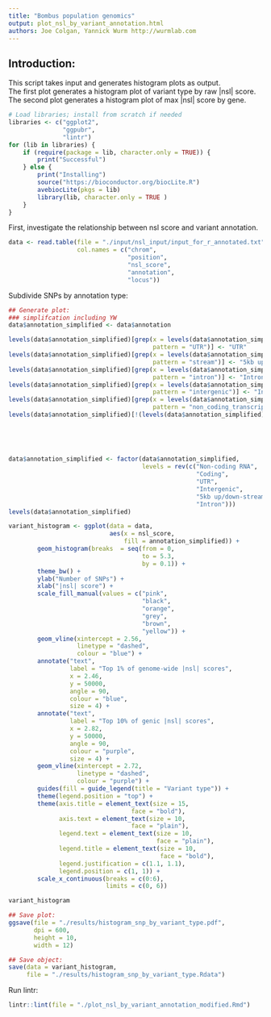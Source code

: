 ```yaml
---
title: "Bombus population genomics"
output: plot_nsl_by_variant_annotation.html
authors: Joe Colgan, Yannick Wurm http://wurmlab.com
---
```


## Introduction:
This script takes input and generates histogram plots as output.  
The first plot generates a histogram plot of variant type by raw |nsl| score.
The second plot generates a histogram plot of max |nsl| score by gene.

```r
# Load libraries; install from scratch if needed
libraries <- c("ggplot2",
               "ggpubr",
               "lintr")
for (lib in libraries) {
    if (require(package = lib, character.only = TRUE)) {
        print("Successful")
    } else {
        print("Installing")
        source("https://bioconductor.org/biocLite.R")
        avebiocLite(pkgs = lib)
        library(lib, character.only = TRUE )
    }
}
```

First, investigate the relationship between nsl score and variant annotation.

```r
data <- read.table(file = "./input/nsl_input/input_for_r_annotated.txt",
                   col.names = c("chrom",
                                 "position",
                                 "nsl_score",
                                 "annotation",
                                 "locus"))
```

Subdivide SNPs by annotation type:

```r
## Generate plot:
### simplifcation including YW
data$annotation_simplified <- data$annotation

levels(data$annotation_simplified)[grep(x = levels(data$annotation_simplified),
                                        pattern = "UTR")] <- "UTR"
levels(data$annotation_simplified)[grep(x = levels(data$annotation_simplified),
                                        pattern = "stream")] <- "5kb up/down-stream"
levels(data$annotation_simplified)[grep(x = levels(data$annotation_simplified),
                                        pattern = "intron")] <- "Intron"
levels(data$annotation_simplified)[grep(x = levels(data$annotation_simplified),
                                        pattern = "intergenic")] <- "Intergenic"
levels(data$annotation_simplified)[grep(x = levels(data$annotation_simplified),
                                        pattern = "non_coding_transcript")] <- "Non-coding RNA"
levels(data$annotation_simplified)[!(levels(data$annotation_simplified) %in% c("UTR",
                                                                               "5kb up/down-stream",
                                                                               "Intron",
                                                                               "Intergenic",
                                                                               "Non-coding RNA"))] <- "Coding"

data$annotation_simplified <- factor(data$annotation_simplified,
                                     levels = rev(c("Non-coding RNA",
                                                    "Coding",
                                                    "UTR",
                                                    "Intergenic",
                                                    "5kb up/down-stream",
                                                    "Intron")))
levels(data$annotation_simplified)

variant_histogram <- ggplot(data = data,
                            aes(x = nsl_score,
                                fill = annotation_simplified)) +
        geom_histogram(breaks  = seq(from = 0,
                                     to = 5.3,
                                     by = 0.1)) +
        theme_bw() +
        ylab("Number of SNPs") +
        xlab("|nsl| score") +
        scale_fill_manual(values = c("pink",
                                     "black",
                                     "orange",
                                     "grey",
                                     "brown",
                                     "yellow")) +
        geom_vline(xintercept = 2.56,
                   linetype = "dashed",
                   colour = "blue") +
        annotate("text",
                 label = "Top 1% of genome-wide |nsl| scores",
                 x = 2.46,
                 y = 50000,
                 angle = 90,
                 colour = "blue",
                 size = 4) +
        annotate("text",
                 label = "Top 10% of genic |nsl| scores",
                 x = 2.82,
                 y = 50000,
                 angle = 90,
                 colour = "purple",
                 size = 4) +
        geom_vline(xintercept = 2.72,
                   linetype = "dashed",
                   colour = "purple") +
        guides(fill = guide_legend(title = "Variant type")) +
        theme(legend.position = "top") +
        theme(axis.title = element_text(size = 15,
                                  face = "bold"),
              axis.text = element_text(size = 10,
                                  face = "plain"),
              legend.text = element_text(size = 10,
                                         face = "plain"),
              legend.title = element_text(size = 10,
                                          face = "bold"),
              legend.justification = c(1.1, 1.1),
              legend.position = c(1, 1)) +
        scale_x_continuous(breaks = c(0:6),
                           limits = c(0, 6))

variant_histogram

## Save plot:
ggsave(file = "./results/histogram_snp_by_variant_type.pdf",
       dpi = 600,
       height = 10,
       width = 12)

## Save object:
save(data = variant_histogram,
     file = "./results/histogram_snp_by_variant_type.Rdata")
```

Run lintr:

```r
lintr::lint(file = "./plot_nsl_by_variant_annotation_modified.Rmd")
```